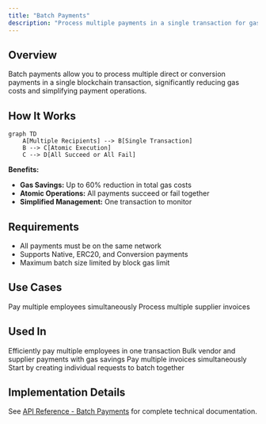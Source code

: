 ```yaml
---
title: "Batch Payments"
description: "Process multiple payments in a single transaction for gas optimization"
---
```


## Overview

Batch payments allow you to process multiple direct or conversion payments in a single blockchain transaction, significantly reducing gas costs and simplifying payment operations.

## How It Works

```mermaid
graph TD
    A[Multiple Recipients] --> B[Single Transaction]
    B --> C[Atomic Execution]
    C --> D[All Succeed or All Fail]
```

**Benefits:**
- **Gas Savings:** Up to 60% reduction in total gas costs
- **Atomic Operations:** All payments succeed or fail together
- **Simplified Management:** One transaction to monitor

## Requirements

- All payments must be on the same network
- Supports Native, ERC20, and Conversion payments
- Maximum batch size limited by block gas limit

## Use Cases

<CardGroup cols={2}>
  <Card title="Payroll Processing" icon="users">
    Pay multiple employees simultaneously
  </Card>
  
  <Card title="Vendor Payments" icon="building">
    Process multiple supplier invoices
  </Card>
</CardGroup>

## Used In

<CardGroup cols={2}>
  <Card title="Payroll" href="/use-cases/payroll" icon="money-bill-wave">
    Efficiently pay multiple employees in one transaction
  </Card>
  
  <Card title="Payouts" href="/use-cases/payouts" icon="hand-holding-dollar">
    Bulk vendor and supplier payments with gas savings
  </Card>
  
  <Card title="Invoicing" href="/use-cases/invoicing" icon="file-invoice">
    Pay multiple invoices simultaneously
  </Card>
  
  <Card title="Create Requests" href="/api-features/create-requests" icon="plus">
    Start by creating individual requests to batch together
  </Card>
</CardGroup>

## Implementation Details

See [API Reference - Batch Payments](/api-reference/batch-payments) for complete technical documentation.